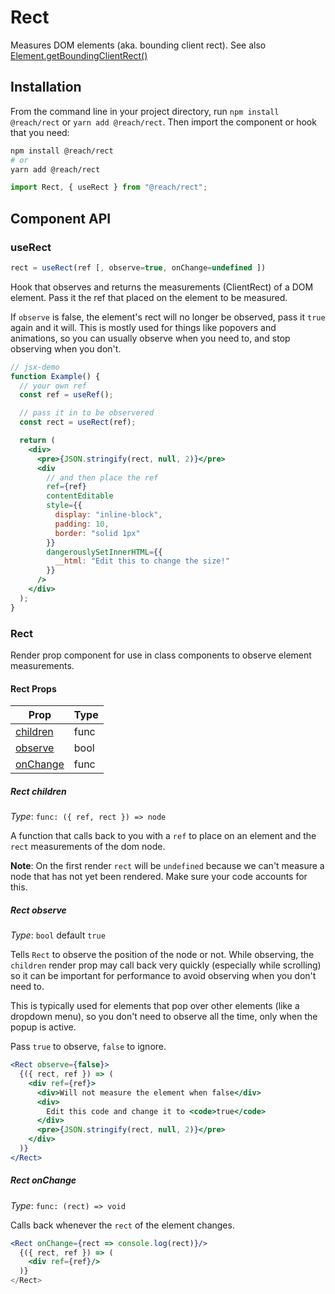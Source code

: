
<SEO title="Rect" description="Measures a DOM node's bounding box in React" />

# Rect

Measures DOM elements (aka. bounding client rect). See also [Element.getBoundingClientRect()](https://developer.mozilla.org/en-US/docs/Web/API/Element/getBoundingClientRect)

## Installation

From the command line in your project directory, run `npm install @reach/rect` or `yarn add @reach/rect`. Then import the component or hook that you need:

```bash
npm install @reach/rect
# or
yarn add @reach/rect
```

```js
import Rect, { useRect } from "@reach/rect";
```

## Component API

### useRect

```jsx
rect = useRect(ref [, observe=true, onChange=undefined ])
```

Hook that observes and returns the measurements (ClientRect) of a DOM element. Pass it the ref that placed on the element to be measured.

If `observe` is false, the element's rect will no longer be observed, pass it `true` again and it will. This is mostly used for things like popovers and animations, so you can usually observe when you need to, and stop observing when you don't.

```jsx
// jsx-demo
function Example() {
  // your own ref
  const ref = useRef();

  // pass it in to be observered
  const rect = useRect(ref);

  return (
    <div>
      <pre>{JSON.stringify(rect, null, 2)}</pre>
      <div
        // and then place the ref
        ref={ref}
        contentEditable
        style={{
          display: "inline-block",
          padding: 10,
          border: "solid 1px"
        }}
        dangerouslySetInnerHTML={{
          __html: "Edit this to change the size!"
        }}
      />
    </div>
  );
}
```

### Rect

Render prop component for use in class components to observe element measurements.

#### Rect Props

| Prop                  | Type |
| --------------------- | ---- |
| [children](#children) | func |
| [observe](#observe)   | bool |
| [onChange](#onchange) | func |

##### Rect children

_Type_: `func: ({ ref, rect }) => node`

A function that calls back to you with a `ref` to place on an element and the `rect` measurements of the dom node.

**Note**: On the first render `rect` will be `undefined` because we can't measure a node that has not yet been rendered. Make sure your code accounts for this.

##### Rect observe

_Type_: `bool` default `true`

Tells `Rect` to observe the position of the node or not. While observing, the `children` render prop may call back very quickly (especially while scrolling) so it can be important for performance to avoid observing when you don't need to.

This is typically used for elements that pop over other elements (like a dropdown menu), so you don't need to observe all the time, only when the popup is active.

Pass `true` to observe, `false` to ignore.

```jsx
<Rect observe={false}>
  {({ rect, ref }) => (
    <div ref={ref}>
      <div>Will not measure the element when false</div>
      <div>
        Edit this code and change it to <code>true</code>
      </div>
      <pre>{JSON.stringify(rect, null, 2)}</pre>
    </div>
  )}
</Rect>
```

##### Rect onChange

_Type_: `func: (rect) => void`

Calls back whenever the `rect` of the element changes.

```jsx
<Rect onChange={rect => console.log(rect)}/>
  {({ rect, ref }) => (
    <div ref={ref}/>
  )}
</Rect>
```
